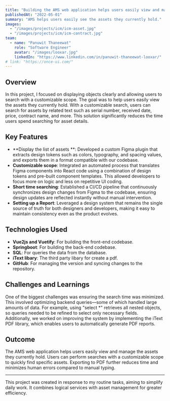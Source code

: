 ```yaml
---
title: "Building the AMS web application helps users easily view and manage the assets they currently hold."
publishedAt: "2022-05-01"
summary: "AMS helps users easily see the assets they currently hold."
images:
  - "/images/projects/icm/icm-asset.jpg"
  - "/images/projects/icm/icm-contract.jpg"
team:
  - name: "Panuwit Thaneewat"
    role: "Software Engineer"
    avatar: "/images/looxar.jpg"
    linkedIn: "https://www.linkedin.com/in/panuwit-thaneewat-looxar/"
# link: "https://once-ui.com/"
---
```


## Overview

In this project, I focused on displaying objects clearly and allowing users to search with a customizable scope. The goal was to help users easily view the assets they currently hold. With a customizable search, users can search for assets by related text such as serial number, received date, price, contract name, and more. This solution significantly reduces the time users spend searching for asset details.

## Key Features

- **Display the list of assets **: Developed a custom Figma plugin that extracts design tokens such as colors, typography, and spacing values, and exports them in a format compatible with our codebase.
- **Customizable scope**: Integrated an automated process that translates Figma components into React code using a combination of design tokens and pre-built component templates. This allowed developers to focus more on logic and less on repetitive UI coding.
- **Short time searching**: Established a CI/CD pipeline that continuously synchronizes design changes from Figma to the codebase, ensuring design updates are reflected instantly without manual intervention.
- **Setting up a Report**: Leveraged a design system that remains the single source of truth for both designers and developers, making it easy to maintain consistency even as the product evolves.

## Technologies Used

- **Vue2js and Vuetify**: For building the front-end codebase.
- **Springboot**: For building the back-end codebase.
- **SQL**: For queries the data from the database.
- **iText libary**: The third party libary for create a pdf.
- **GitHub**: For managing the version and syncing changes to the repository.

## Challenges and Learnings

One of the biggest challenges was ensuring the search time was minimized. This involved optimizing backend queries—some of which handled large amounts of data. For example, using "select *" retrieves all nested objects, so queries needed to be refined to select only necessary fields. Additionally, we worked on improving the system by implementing the iText PDF library, which enables users to automatically generate PDF reports.

## Outcome

The AMS web application helps users easily view and manage the assets they currently hold. Users can perform searches with a customizable scope to quickly find specific assets. Exporting to PDF further reduces time and minimizes human errors compared to manual typing.

---

This project was created in response to my routine tasks, aiming to simplify daily work. It combines logical services with asset management for greater efficiency.